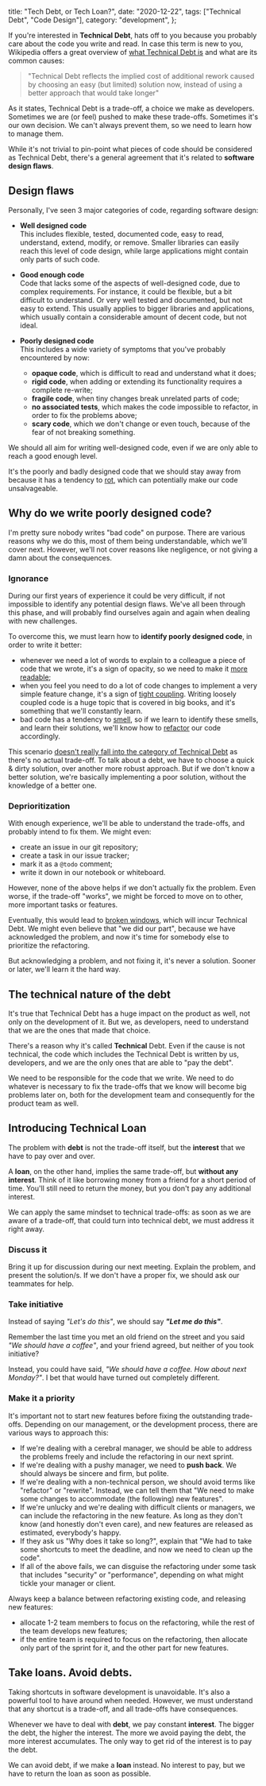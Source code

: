 
  title: "Tech Debt, or Tech Loan?",
  date: "2020-12-22",
  tags: ["Technical Debt", "Code Design"],
  category: "development",
};


If you're interested in **Technical Debt**, hats off to you because you probably care about the code you write and
read. In case this term is new to you, Wikipedia offers a great overview of [what Technical Debt
is](https://en.wikipedia.org/wiki/Technical_debt) and what are its common causes:

> "Technical Debt reflects the implied cost of additional rework caused by choosing an easy (but limited) solution now,
> instead of using a better approach that would take longer"

As it states, Technical Debt is a trade-off, a choice we make as developers. Sometimes we are (or feel) pushed to make
these trade-offs. Sometimes it's our own decision. We can't always prevent them, so we need to learn how to manage them.

While it's not trivial to pin-point what pieces of code should be considered as Technical Debt, there's a general
agreement that it's related to **software design flaws**.

## Design flaws

Personally, I've seen 3 major categories of code, regarding software design:

- **Well designed code**  
  This includes flexible, tested, documented code, easy to read, understand, extend, modify, or remove.
  Smaller libraries can easily reach this level of code design, while large applications might contain only parts of such
  code.

- **Good enough code**  
  Code that lacks some of the aspects of well-designed code, due to complex requirements.
  For instance, it could be flexible, but a bit difficult to understand. Or very well tested and documented, but not easy to extend.
  This usually applies to bigger libraries and applications, which usually contain a considerable amount of decent code,
  but not ideal.

- **Poorly designed code**  
  This includes a wide variety of symptoms that you've probably encountered by now:
  - **opaque code**, which is difficult to read and understand what it does;
  - **rigid code**, when adding or extending its functionality requires a complete re-write;
  - **fragile code**, when tiny changes break unrelated parts of code;
  - **no associated tests**, which makes the code impossible to refactor, in order to fix the problems above;
  - **scary code**, which we don't change or even touch, because of the fear of not breaking something.

We should all aim for writing well-designed code, even if we are only able to reach a good enough level.

It's the poorly and badly designed code that we should stay away from because it has a tendency to [rot](https://en.wikipedia.org/wiki/Software_rot), which can potentially make our code unsalvageable.

## Why do we write poorly designed code?

I'm pretty sure nobody writes "bad code" on purpose. There are various reasons why we do this, most of them being understandable, which we'll cover next. However, we'll not cover reasons like negligence, or not giving a damn about the consequences.

### Ignorance

During our first years of experience it could be very difficult, if not impossible to identify any potential design flaws. We've all been through this phase, and will probably find ourselves again and again when dealing with new challenges.

To overcome this, we must learn how to **identify poorly designed code**, in order to write it better:

- whenever we need a lot of words to explain to a colleague a piece of code that we wrote, it's a sign of opacity, so we need to make it [more readable](https://blog.pragmaticengineer.com/readable-code/);
- when you feel you need to do a lot of code changes to implement a very simple feature change, it's a sign of [tight coupling](<https://en.wikipedia.org/wiki/Coupling_(computer_programming)>). Writing loosely coupled code is a huge topic that is covered in big books, and it's something that we'll constantly learn.
- bad code has a tendency to [smell](https://en.wikipedia.org/wiki/Code_smell), so if we learn to identify these smells, and learn their solutions, we'll know how to [refactor](https://en.wikipedia.org/wiki/Code_refactoring) our code accordingly.

This scenario [doesn't really fall into the category of Technical
Debt](https://sites.google.com/site/unclebobconsultingllc/a-mess-is-not-a-technical-debt) as there's no actual
trade-off. To talk about a debt, we have to choose a quick & dirty solution, over another more robust approach. But if we don't know a better solution, we're basically implementing a poor solution, without the knowledge of a better one.

<!-- ### Negligence

Sometimes we simply don't care. We are aware that we've chosen a quick & dirty solution, we acknowledge that it will
have consequences later on, but we only care about the present.

This mindset will always incur Technical Debt, which would lead to [broken
windows](https://blog.codinghorror.com/the-broken-window-theory/), and eventually could cause the project to get out of
control if not addressed.

If we don't learn from others' teachings, we should at least learn from our own mistakes. -->

### Deprioritization

With enough experience, we'll be able to understand the trade-offs, and probably intend to fix them. We might even:

- create an issue in our git repository;
- create a task in our issue tracker;
- mark it as a `@todo` comment;
- write it down in our notebook or whiteboard.

However, none of the above helps if we don't actually fix the problem. Even worse, if the trade-off "works", we might be forced to
move on to other, more important tasks or features.

Eventually, this would lead to [broken windows](https://blog.codinghorror.com/the-broken-window-theory/), which will incur Technical Debt. We might even believe that "we did our part", because we have acknowledged the problem, and now it's time for somebody else to prioritize the refactoring.

But acknowledging a problem, and not fixing it, it's never a solution. Sooner or later, we'll learn it the hard way.

## The technical nature of the debt

It's true that Technical Debt has a huge impact on the product as well, not only on the development of it. But we, as
developers, need to understand that we are the ones that made that choice.

There's a reason why it's called **Technical** Debt. Even if the cause is not technical, the code which includes the
Technical Debt is written by us, developers, and we are the only ones that are able to "pay the debt".

We need to be responsible for the code that we write. We need to do whatever is necessary to fix the trade-offs that we
know will become big problems later on, both for the development team and consequently for the product team as well.

## Introducing Technical Loan

The problem with **debt** is not the trade-off itself, but the **interest** that we have to pay over and over.

A **loan**, on the other hand, implies the same trade-off, but **without any interest**. Think of it like borrowing
money from a friend for a short period of time. You'll still need to return the money, but you don't pay any additional interest.

We can apply the same mindset to technical trade-offs: as soon as we are aware of a trade-off, that could turn into
technical debt, we must address it right away.

### Discuss it

Bring it up for discussion during our next meeting. Explain the problem, and present the solution/s. If we don't have a proper fix, we should ask our teammates for help.

### Take initiative

Instead of saying _"Let's do this"_, we should say _**"Let me do this"**_.

Remember the last time you met an old friend on the street and you said _"We should have a coffee"_, and your friend agreed, but neither of you took initiative?

Instead, you could have said, _"We should have a coffee. How about next Monday?"_. I bet that would have turned out completely different.

### Make it a priority

It's important not to start new features before fixing the outstanding trade-offs. Depending on our management, or the development process, there are various ways to approach this:

- If we're dealing with a cerebral manager, we should be able to address the problems freely and include the refactoring in our next sprint.
- If we're dealing with a pushy manager, we need to **push back**. We should always be sincere and firm, but polite.
- If we're dealing with a non-technical person, we should avoid terms like "refactor" or "rewrite". Instead, we can tell them that "We need to make some changes to accommodate (the following) new features".
- If we're unlucky and we're dealing with difficult clients or managers, we can include the refactoring in the new feature. As long as they don't know (and honestly don't even care), and new features are released as estimated, everybody's happy.
- If they ask us "Why does it take so long?", explain that "We had to take some shortcuts to meet the deadline, and now we need to clean up the code".
- If all of the above fails, we can disguise the refactoring under some task that includes "security" or "performance", depending on what might tickle your manager or client.

Always keep a balance between refactoring existing code, and releasing new features:

- allocate 1-2 team members to focus on the refactoring, while the rest of the team develops new features;
- if the entire team is required to focus on the refactoring, then allocate only part of the sprint for it, and the other part for new features.

## Take loans. Avoid debts.

Taking shortcuts in software development is unavoidable. It's also a powerful tool to have around when needed. However, we must understand that any shortcut is a trade-off, and all trade-offs have consequences.

Whenever we have to deal with **debt**, we pay constant **interest**. The bigger the debt, the higher the interest. The more we avoid paying the debt, the more interest accumulates.
The only way to get rid of the interest is to pay the debt.

We can avoid debt, if we make a **loan** instead. No interest to pay, but we have to return the loan as soon as
possible.
